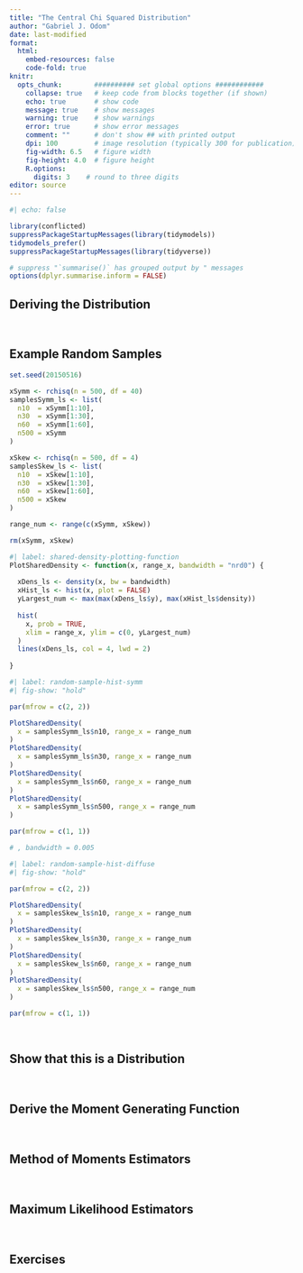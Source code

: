 ```yaml
---
title: "The Central Chi Squared Distribution"
author: "Gabriel J. Odom"
date: last-modified
format:
  html:
    embed-resources: false
    code-fold: true
knitr:
  opts_chunk:        ########## set global options ############
    collapse: true   # keep code from blocks together (if shown)
    echo: true       # show code
    message: true    # show messages
    warning: true    # show warnings
    error: true      # show error messages
    comment: ""      # don't show ## with printed output
    dpi: 100         # image resolution (typically 300 for publication)
    fig-width: 6.5   # figure width
    fig-height: 4.0  # figure height
    R.options:    
      digits: 3    # round to three digits
editor: source
---
```


```r
#| echo: false

library(conflicted)
suppressPackageStartupMessages(library(tidymodels))
tidymodels_prefer()
suppressPackageStartupMessages(library(tidyverse))

# suppress "`summarise()` has grouped output by " messages
options(dplyr.summarise.inform = FALSE)
```



## Deriving the Distribution


</br>



## Example Random Samples

```r
set.seed(20150516)

xSymm <- rchisq(n = 500, df = 40)
samplesSymm_ls <- list(
  n10  = xSymm[1:10],
  n30  = xSymm[1:30],
  n60  = xSymm[1:60],
  n500 = xSymm
)

xSkew <- rchisq(n = 500, df = 4)
samplesSkew_ls <- list(
  n10  = xSkew[1:10],
  n30  = xSkew[1:30],
  n60  = xSkew[1:60],
  n500 = xSkew
)

range_num <- range(c(xSymm, xSkew))

rm(xSymm, xSkew)
```

```r
#| label: shared-density-plotting-function
PlotSharedDensity <- function(x, range_x, bandwidth = "nrd0") {
  
  xDens_ls <- density(x, bw = bandwidth)
  xHist_ls <- hist(x, plot = FALSE)
  yLargest_num <- max(max(xDens_ls$y), max(xHist_ls$density))
  
  hist(
    x, prob = TRUE,
    xlim = range_x, ylim = c(0, yLargest_num)
  )
  lines(xDens_ls, col = 4, lwd = 2)
  
}
```


```r
#| label: random-sample-hist-symm
#| fig-show: "hold"

par(mfrow = c(2, 2))

PlotSharedDensity(
  x = samplesSymm_ls$n10, range_x = range_num
)
PlotSharedDensity(
  x = samplesSymm_ls$n30, range_x = range_num
)
PlotSharedDensity(
  x = samplesSymm_ls$n60, range_x = range_num
)
PlotSharedDensity(
  x = samplesSymm_ls$n500, range_x = range_num
)

par(mfrow = c(1, 1))

# , bandwidth = 0.005
```

```r
#| label: random-sample-hist-diffuse
#| fig-show: "hold"

par(mfrow = c(2, 2))

PlotSharedDensity(
  x = samplesSkew_ls$n10, range_x = range_num
)
PlotSharedDensity(
  x = samplesSkew_ls$n30, range_x = range_num
)
PlotSharedDensity(
  x = samplesSkew_ls$n60, range_x = range_num
)
PlotSharedDensity(
  x = samplesSkew_ls$n500, range_x = range_num
)

par(mfrow = c(1, 1))
```


</br>



## Show that this is a Distribution


</br>



## Derive the Moment Generating Function


</br>



## Method of Moments Estimators


</br>



## Maximum Likelihood Estimators


</br>



## Exercises


